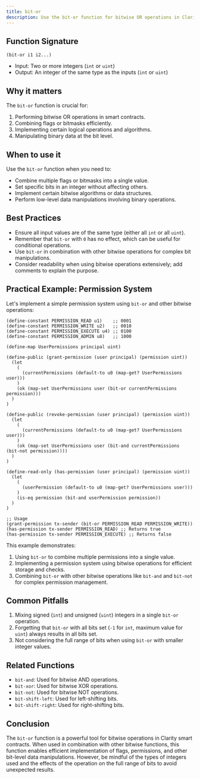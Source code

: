 ```yaml
---
title: bit-or
description: Use the bit-or function for bitwise OR operations in Clarity smart contracts.
---
```


## Function Signature

```clarity
(bit-or i1 i2...)
```

- Input: Two or more integers (`int` or `uint`)
- Output: An integer of the same type as the inputs (`int` or `uint`)

## Why it matters

The `bit-or` function is crucial for:

1. Performing bitwise OR operations in smart contracts.
2. Combining flags or bitmasks efficiently.
3. Implementing certain logical operations and algorithms.
4. Manipulating binary data at the bit level.

## When to use it

Use the `bit-or` function when you need to:

- Combine multiple flags or bitmasks into a single value.
- Set specific bits in an integer without affecting others.
- Implement certain bitwise algorithms or data structures.
- Perform low-level data manipulations involving binary operations.

## Best Practices

- Ensure all input values are of the same type (either all `int` or all `uint`).
- Remember that `bit-or` with `0` has no effect, which can be useful for conditional operations.
- Use `bit-or` in combination with other bitwise operations for complex bit manipulations.
- Consider readability when using bitwise operations extensively; add comments to explain the purpose.

## Practical Example: Permission System

Let's implement a simple permission system using `bit-or` and other bitwise operations:

```clarity
(define-constant PERMISSION_READ u1)    ;; 0001
(define-constant PERMISSION_WRITE u2)   ;; 0010
(define-constant PERMISSION_EXECUTE u4) ;; 0100
(define-constant PERMISSION_ADMIN u8)   ;; 1000

(define-map UserPermissions principal uint)

(define-public (grant-permission (user principal) (permission uint))
  (let
    (
      (currentPermissions (default-to u0 (map-get? UserPermissions user)))
    )
    (ok (map-set UserPermissions user (bit-or currentPermissions permission)))
  )
)

(define-public (revoke-permission (user principal) (permission uint))
  (let
    (
      (currentPermissions (default-to u0 (map-get? UserPermissions user)))
    )
    (ok (map-set UserPermissions user (bit-and currentPermissions (bit-not permission))))
  )
)

(define-read-only (has-permission (user principal) (permission uint))
  (let
    (
      (userPermission (default-to u0 (map-get? UserPermissions user)))
    )
    (is-eq permission (bit-and userPermission permission))
  )
)

;; Usage
(grant-permission tx-sender (bit-or PERMISSION_READ PERMISSION_WRITE))
(has-permission tx-sender PERMISSION_READ) ;; Returns true
(has-permission tx-sender PERMISSION_EXECUTE) ;; Returns false
```



This example demonstrates:
1. Using `bit-or` to combine multiple permissions into a single value.
2. Implementing a permission system using bitwise operations for efficient storage and checks.
3. Combining `bit-or` with other bitwise operations like `bit-and` and `bit-not` for complex permission management.

## Common Pitfalls

1. Mixing signed (`int`) and unsigned (`uint`) integers in a single `bit-or` operation.
2. Forgetting that `bit-or` with all bits set (`-1` for `int`, maximum value for `uint`) always results in all bits set.
3. Not considering the full range of bits when using `bit-or` with smaller integer values.

## Related Functions

- `bit-and`: Used for bitwise AND operations.
- `bit-xor`: Used for bitwise XOR operations.
- `bit-not`: Used for bitwise NOT operations.
- `bit-shift-left`: Used for left-shifting bits.
- `bit-shift-right`: Used for right-shifting bits.

## Conclusion

The `bit-or` function is a powerful tool for bitwise operations in Clarity smart contracts. When used in combination with other bitwise functions, this function enables efficient implementation of flags, permissions, and other bit-level data manipulations. However, be mindful of the types of integers used and the effects of the operation on the full range of bits to avoid unexpected results.
